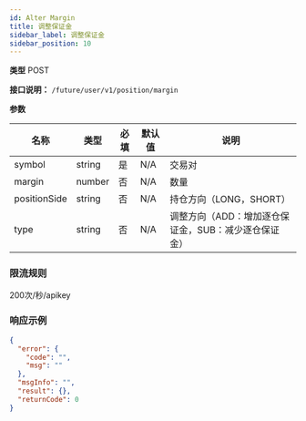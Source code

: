 ```yaml
---
id: Alter Margin
title: 调整保证金
sidebar_label: 调整保证金
sidebar_position: 10
---
```


**类型** POST

**接口说明：** `/future/user/v1/position/margin`

**参数**

| 名称 | 类型 | 必填 | 默认值 | 说明 |
| --- | --- | --- | --- | --- |
| symbol | string | 是 | N/A | 交易对 |
| margin | number | 否 | N/A | 数量 |
| positionSide | string | 否 | N/A | 持仓方向（LONG，SHORT） |
| type | string | 否 | N/A | 调整方向（ADD：增加逐仓保证金，SUB：减少逐仓保证金） |

### 限流规则

200次/秒/apikey

### 响应示例

```json title="响应"
{
  "error": {
    "code": "",
    "msg": ""
  },
  "msgInfo": "",
  "result": {},
  "returnCode": 0
}
```